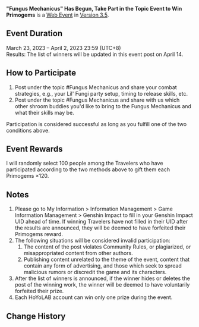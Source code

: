 {{Event
|name              = "Fungus Mechanicus" Has Begun, Take Part in the Topic Event to Win Primogems
|image             = Fungus Mechanicus Has Begun, Take Part in the Topic Event to Win Primogems.png
|type              = Web
|group             = Submission
|time_known        = yes
|time_start        = 2023-03-23 12:00:00
|time_start_offset = GMT+8
|time_end          = 2023-04-02 23:59:59
|time_end_offset   = GMT+8
|link              = https://www.hoyolab.com/article/17204550
}}
{{Description|Olah! Hello, Travelers~<br>Now that the "Fungus Mechanicus" event has begun, those familiar shroom buddies have returned to us once again.<br>During your combat together, have you gained any unique insights? Which of them do you find most indispensable and trustworthy?<br>Come and share your thoughts with us!}}
'''"Fungus Mechanicus" Has Begun, Take Part in the Topic Event to Win Primogems''' is a [[Web Event]] in [[Version 3.5]].

==Event Duration==
March 23, 2023 – April 2, 2023 23:59 (UTC+8)<br>
Results: The list of winners will be updated in this event post on April 14.

==How to Participate==
# Post under the topic #Fungus Mechanicus and share your combat strategies, e.g., your Lil' Fungi party setup, timing to release skills, etc.
# Post under the topic #Fungus Mechanicus and share with us which other shroom buddies you'd like to bring to the Fungus Mechanicus and what their skills may be.
Participation is considered successful as long as you fulfill one of the two conditions above.

==Event Rewards==
I will randomly select 100 people among the Travelers who have participated according to the two methods above to gift them each Primogems ×120.

==Notes==
# Please go to My Information > Information Management > Game Information Management > Genshin Impact to fill in your Genshin Impact UID ahead of time. If winning Travelers have not filled in their UID after the results are announced, they will be deemed to have forfeited their Primogems reward.
# The following situations will be considered invalid participation:
## The content of the post violates Community Rules, or plagiarized, or misappropriated content from other authors.
## Publishing content unrelated to the theme of the event, content that contain any form of advertising, and those which seek to spread malicious rumors or discredit the game and its characters.
# After the list of winners is announced, if the winner hides or deletes the post of the winning work, the winner will be deemed to have voluntarily forfeited their prize.
# Each HoYoLAB account can win only one prize during the event.

==Change History==
{{Change History|3.5}}